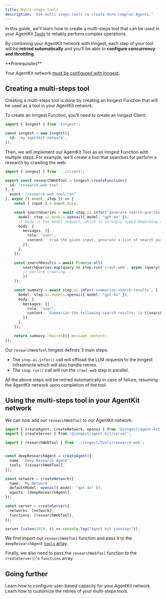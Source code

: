 ```yaml
---
title: Multi-steps tools
description: 'Use multi-steps tools to create more complex Agents.'
---
```


In this guide, we'll learn how to create a multi-steps tool that can be used in your AgentKit [Tools](/concepts/tools) to reliably perform complex operations.

By combining your AgentKit network with Inngest, each step of your tool will be **retried automatically** and you'll be able to **configure concurrency and throttling**.

<Info>
**Prerequisites**

Your AgentKit network [must be configured with Inngest](/getting-started/local-development#1-install-the-inngest-package).

</Info>


## Creating a multi-steps tool

Creating a multi-steps tool is done by creating an Inngest Function that will be used as a tool in your AgentKit network.

To create an Inngest Function, you'll need to create an Inngest Client:

```ts src/inngest/client.ts
import { Inngest } from 'inngest';

const inngest = new Inngest({
  id: 'my-agentkit-network',
});
```

Then, we will implement our AgentKit Tool as an Inngest Function with multiple steps.
For example, we'll create a tool that searches for perform a research by crawling the web:

```ts src/inngest/tools/research-web.ts {10, 22, 27}
import { inngest } from '../client';

export const researchWebTool = inngest.createFunction({ 
  id: 'research-web-tool',
}, {
  event: "research-web-tool/run"
}, async ({ event, step }) => {
    const { input } = event.data;

    const searchQueries = await step.ai.infer('generate-search-queries', {
      model: step.ai.models.openai({ model: "gpt-4o" }),
      // body is the model request, which is strongly typed depending on the model
      body: {
        messages: [{
          role: "user",
          content: `From the given input, generate a list of search queries to perform. \n ${input}`,
        }],
      },
    });

    const searchResults = await Promise.all(
        searchQueries.map(query => step.run('crawl-web', async (query) => {
        // perform crawling...
        })
    ));

    const summary = await step.ai.infer('summarize-search-results', {
      model: step.ai.models.openai({ model: "gpt-4o" }),
      body: {
        messages: [{
          role: "user",
          content: `Summarize the following search results: \n ${searchResults.join('\n')}`,
        }],
      },
    });

    return summary.choices[0].message.content;
});
```


Our `researchWebTool` Inngest defines 3 main steps.

- The `step.ai.infer()` call will offload the LLM requests to the Inngest infrastructe which will also handle retries.
- The `step.run()` call will run the `crawl-web` step in parallel.

All the above steps will be retried automatically in case of failure, resuming the AgentKit network upon completion of the tool.



## Using the multi-steps tool in your AgentKit network

We can now add our `researchWebTool` to our AgentKit network:

```ts src/inngest/agent-network.ts {2, 7, 18}
import { createAgent, createNetwork, openai } from '@inngest/agent-kit';
import { createServer } from '@inngest/agent-kit/server';

import { researchWebTool } from './inngest/tools/research-web';


const deepResearchAgent = createAgent({ 
  name: 'Deep Research Agent',
  tools: [researchWebTool],
});

const network = createNetwork({
  name: 'My Network',
  defaultModel: openai({ model: "gpt-4o" }),
  agents: [deepResearchAgent],
});

const server = createServer({
  networks: [network],
  functions: [researchWebTool],
});

server.listen(3010, () => console.log("Agent kit running!"));
```

We first import our `researchWebTool` function and pass it to the `deepResearchAgent` [`tools` array](/reference/create-agent#param-tools).

Finally, we also need to pass the `researchWebTool` function to the `createServer()`'s `functions` array.

## Going further

<CardGroup>

<Card title="Configuring Multitenancy"  icon="arrows-rotate" href="/advanced-patterns/multitenancy">
    Learn how to configure user-based capacity for your AgentKit network.
</Card>

<Card title="Customizing the retries"  icon="arrows-rotate" href="/advanced-patterns/retries">
    Learn how to customize the retries of your multi-steps tools.
</Card>

</CardGroup>
